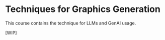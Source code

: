 # Techniques for Graphics Generation

This course contains the technique for LLMs and GenAI usage.

[WIP]